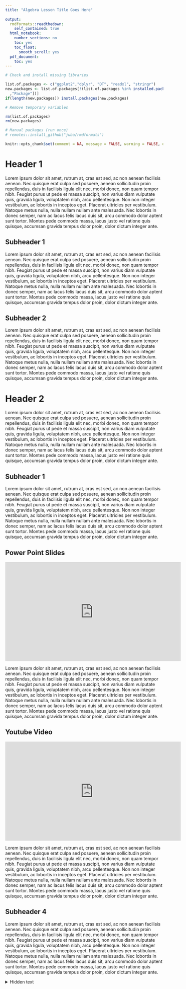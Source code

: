 ---
title: "Algebra Lesson Title Goes Here"
    
output: 
  rmdformats::readthedown:
    self_contained: true
  html_notebook:
    number_sections: no
    toc: yes
    toc_float:
      smooth_scroll: yes
  pdf_document:
    toc: yes
---

```{r include=FALSE}

# Check and install missing libraries

list.of.packages <- c("ggplot2","dplyr", "DT", "readxl", "stringr")
new.packages <- list.of.packages[!(list.of.packages %in% installed.packages()[
  ,"Package"])]
if(length(new.packages)) install.packages(new.packages)

# Remove temporary variables

rm(list.of.packages)
rm(new.packages)

# Manual packages (run once)
# remotes::install_github("juba/rmdformats")
```

```{r include=FALSE}
knitr::opts_chunk$set(comment = NA, message = FALSE, warning = FALSE, echo=FALSE)
```

# Header 1

Lorem ipsum dolor sit amet, rutrum at, cras est sed, ac non aenean facilisis aenean. Nec quisque erat culpa sed posuere, aenean sollicitudin proin repellendus, duis in facilisis ligula elit nec, morbi donec, non quam tempor nibh. Feugiat purus ut pede et massa suscipit, non varius diam vulputate quis, gravida ligula, voluptatem nibh, arcu pellentesque. Non non integer vestibulum, ac lobortis in inceptos eget. Placerat ultricies per vestibulum. Natoque metus nulla, nulla nullam nullam ante malesuada. Nec lobortis in donec semper, nam ac lacus felis lacus duis sit, arcu commodo dolor aptent sunt tortor. Montes pede commodo massa, lacus justo vel ratione quis quisque, accumsan gravida tempus dolor proin, dolor dictum integer ante.

## Subheader 1

Lorem ipsum dolor sit amet, rutrum at, cras est sed, ac non aenean facilisis aenean. Nec quisque erat culpa sed posuere, aenean sollicitudin proin repellendus, duis in facilisis ligula elit nec, morbi donec, non quam tempor nibh. Feugiat purus ut pede et massa suscipit, non varius diam vulputate quis, gravida ligula, voluptatem nibh, arcu pellentesque. Non non integer vestibulum, ac lobortis in inceptos eget. Placerat ultricies per vestibulum. Natoque metus nulla, nulla nullam nullam ante malesuada. Nec lobortis in donec semper, nam ac lacus felis lacus duis sit, arcu commodo dolor aptent sunt tortor. Montes pede commodo massa, lacus justo vel ratione quis quisque, accumsan gravida tempus dolor proin, dolor dictum integer ante.

## Subheader 2

Lorem ipsum dolor sit amet, rutrum at, cras est sed, ac non aenean facilisis aenean. Nec quisque erat culpa sed posuere, aenean sollicitudin proin repellendus, duis in facilisis ligula elit nec, morbi donec, non quam tempor nibh. Feugiat purus ut pede et massa suscipit, non varius diam vulputate quis, gravida ligula, voluptatem nibh, arcu pellentesque. Non non integer vestibulum, ac lobortis in inceptos eget. Placerat ultricies per vestibulum. Natoque metus nulla, nulla nullam nullam ante malesuada. Nec lobortis in donec semper, nam ac lacus felis lacus duis sit, arcu commodo dolor aptent sunt tortor. Montes pede commodo massa, lacus justo vel ratione quis quisque, accumsan gravida tempus dolor proin, dolor dictum integer ante.

# Header 2

Lorem ipsum dolor sit amet, rutrum at, cras est sed, ac non aenean facilisis aenean. Nec quisque erat culpa sed posuere, aenean sollicitudin proin repellendus, duis in facilisis ligula elit nec, morbi donec, non quam tempor nibh. Feugiat purus ut pede et massa suscipit, non varius diam vulputate quis, gravida ligula, voluptatem nibh, arcu pellentesque. Non non integer vestibulum, ac lobortis in inceptos eget. Placerat ultricies per vestibulum. Natoque metus nulla, nulla nullam nullam ante malesuada. Nec lobortis in donec semper, nam ac lacus felis lacus duis sit, arcu commodo dolor aptent sunt tortor. Montes pede commodo massa, lacus justo vel ratione quis quisque, accumsan gravida tempus dolor proin, dolor dictum integer ante.


## Subheader 1

Lorem ipsum dolor sit amet, rutrum at, cras est sed, ac non aenean facilisis aenean. Nec quisque erat culpa sed posuere, aenean sollicitudin proin repellendus, duis in facilisis ligula elit nec, morbi donec, non quam tempor nibh. Feugiat purus ut pede et massa suscipit, non varius diam vulputate quis, gravida ligula, voluptatem nibh, arcu pellentesque. Non non integer vestibulum, ac lobortis in inceptos eget. Placerat ultricies per vestibulum. Natoque metus nulla, nulla nullam nullam ante malesuada. Nec lobortis in donec semper, nam ac lacus felis lacus duis sit, arcu commodo dolor aptent sunt tortor. Montes pede commodo massa, lacus justo vel ratione quis quisque, accumsan gravida tempus dolor proin, dolor dictum integer ante.

## Power Point Slides

<iframe src="https://docs.google.com/presentation/d/e/2PACX-1vQMBdagNW9dyhEpPG1gSz9f2dPlpFlnGQvd5kYYFru4Ggc25kzdcXQRFegT9iQiJl3VbsUEvkuzIGoY/embed?start=false&loop=false&delayms=3000" frameborder="0" width="560" height="315" allowfullscreen="true" mozallowfullscreen="true" webkitallowfullscreen="true"></iframe>

Lorem ipsum dolor sit amet, rutrum at, cras est sed, ac non aenean facilisis aenean. Nec quisque erat culpa sed posuere, aenean sollicitudin proin repellendus, duis in facilisis ligula elit nec, morbi donec, non quam tempor nibh. Feugiat purus ut pede et massa suscipit, non varius diam vulputate quis, gravida ligula, voluptatem nibh, arcu pellentesque. Non non integer vestibulum, ac lobortis in inceptos eget. Placerat ultricies per vestibulum. Natoque metus nulla, nulla nullam nullam ante malesuada. Nec lobortis in donec semper, nam ac lacus felis lacus duis sit, arcu commodo dolor aptent sunt tortor. Montes pede commodo massa, lacus justo vel ratione quis quisque, accumsan gravida tempus dolor proin, dolor dictum integer ante.

## Youtube Video

 <iframe width="560" height="315" src="https://www.youtube.com/embed/MfNa7J6Zfcs"
  frameborder="0" allow="accelerometer; autoplay; encrypted-media; gyroscope; 
  picture-in-picture" allowfullscreen></iframe>

Lorem ipsum dolor sit amet, rutrum at, cras est sed, ac non aenean facilisis aenean. Nec quisque erat culpa sed posuere, aenean sollicitudin proin repellendus, duis in facilisis ligula elit nec, morbi donec, non quam tempor nibh. Feugiat purus ut pede et massa suscipit, non varius diam vulputate quis, gravida ligula, voluptatem nibh, arcu pellentesque. Non non integer vestibulum, ac lobortis in inceptos eget. Placerat ultricies per vestibulum. Natoque metus nulla, nulla nullam nullam ante malesuada. Nec lobortis in donec semper, nam ac lacus felis lacus duis sit, arcu commodo dolor aptent sunt tortor. Montes pede commodo massa, lacus justo vel ratione quis quisque, accumsan gravida tempus dolor proin, dolor dictum integer ante.

## Subheader 4

Lorem ipsum dolor sit amet, rutrum at, cras est sed, ac non aenean facilisis aenean. Nec quisque erat culpa sed posuere, aenean sollicitudin proin repellendus, duis in facilisis ligula elit nec, morbi donec, non quam tempor nibh. Feugiat purus ut pede et massa suscipit, non varius diam vulputate quis, gravida ligula, voluptatem nibh, arcu pellentesque. Non non integer vestibulum, ac lobortis in inceptos eget. Placerat ultricies per vestibulum. Natoque metus nulla, nulla nullam nullam ante malesuada. Nec lobortis in donec semper, nam ac lacus felis lacus duis sit, arcu commodo dolor aptent sunt tortor. Montes pede commodo massa, lacus justo vel ratione quis quisque, accumsan gravida tempus dolor proin, dolor dictum integer ante.


<details><summary>Hidden text</summary>no longer hidden</details>

 

